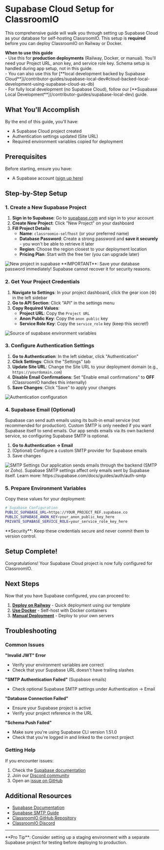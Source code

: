 
# Supabase Cloud Setup for ClassroomIO

This comprehensive guide will walk you through setting up Supabase Cloud as your database for self-hosting ClassroomIO. This setup is **required** before you can deploy ClassroomIO on Railway or Docker.

<Callout type="info">
  <strong>When to use this guide</strong>
  <br />- Use this for <strong>production deployments</strong> (Railway, Docker, or manual). You'll
  need your Project URL, anon key, and service role key. Schema setup is handled during app setup,
  not in this guide.
  <br />- You can also use this for [**local development backed by Supabase
  Cloud**](/contributor-guides/supabase-local-dev#cloud-backed-local-development-using-supabase-cloud-as-db)
  <br />- For fully local development (no Supabase Cloud), follow our [**Supabase Local
  Development**](/contributor-guides/supabase-local-dev) guide.
</Callout>

## What You'll Accomplish

By the end of this guide, you'll have:

- A Supabase Cloud project created
- Authentication settings updated (Site URL)
- Required environment variables copied for deployment

## Prerequisites

Before starting, ensure you have:

- A Supabase account ([sign up here](https://supabase.com))

## Step-by-Step Setup

<Steps>

### 1. Create a New Supabase Project

1. **Sign in to Supabase**: Go to [supabase.com](https://supabase.com) and sign in to your account
2. **Create New Project**: Click "New Project" on your dashboard
3. **Fill Project Details**:
   - **Name**: `classroomio-selfhost` (or your preferred name)
   - **Database Password**: Create a strong password and **save it securely** - you won't be able to retrieve it later
   - **Region**: Choose the region closest to your deployment location
   - **Pricing Plan**: Start with the free tier (you can upgrade later)

<Image src={NewProject} alt="New project in supabase" quality="100" />

<Callout type="warning" emoji="⚠️">
  **IMPORTANT**: Save your database password immediately! Supabase cannot recover it for security
  reasons.
</Callout>

### 2. Get Your Project Credentials

1. **Navigate to Settings**: In your project dashboard, click the gear icon (⚙️) in the left sidebar
2. **Go to API Section**: Click "API" in the settings menu
3. **Copy Required Values**:
   - **Project URL**: Copy the `Project URL`
   - **Anon Public Key**: Copy the `anon public` key
   - **Service Role Key**: Copy the `service_role` key (keep this secret!)

<Image src={MatchEnvVariables} alt="Source of supabase environment variables" quality="100" />

### 3. Configure Authentication Settings

1. **Go to Authentication**: In the left sidebar, click "Authentication"
2. **Click Settings**: Click the "Settings" tab
3. **Update Site URL**: Change the Site URL to your deployment domain (e.g., `https://yourdomain.com`)
4. **Disable Email Confirmations**: Set "Enable email confirmations" to **OFF** (ClassroomIO handles this internally)
5. **Save Changes**: Click "Save" to apply your changes

<Image src={AuthSettings} alt="Authentication configuration" quality="100" />

### 4. Supabase Email (Optional)

Supabase can send auth emails using its built-in email service (not recommended for production). Custom
SMTP is only needed if you want Supabase itself to send emails. Our app sends emails via its own
backend service, so configuring Supabase SMTP is optional.

1. **Go to Authentication → Email**
2. (Optional) Configure a custom SMTP provider for Supabase emails
3. Save changes

<Image src={SmtpSettings} alt="SMTP Settings" quality="100" />

<Callout type="info" emoji="ℹ️">
  Our application sends emails through the backend (SMTP or Zoho). Supabase SMTP settings affect
  only emails sent by Supabase itself. Learn more: https://supabase.com/docs/guides/auth/auth-smtp
</Callout>

### 5. Prepare Environment Variables

Copy these values for your deployment:

```bash
# Supabase Configuration
PUBLIC_SUPABASE_URL=https://YOUR_PROJECT_REF.supabase.co
PUBLIC_SUPABASE_ANON_KEY=your_anon_public_key_here
PRIVATE_SUPABASE_SERVICE_ROLE=your_service_role_key_here
```

<Callout type="warning" emoji="🔒">
  **Security**: Keep these credentials secure and never commit them to version control.
</Callout>

## Setup Complete!

Congratulations! Your Supabase Cloud project is now fully configured for ClassroomIO.

## Next Steps

Now that you have Supabase configured, you can proceed to:

1. **[Deploy on Railway](/quickstart/self-hosting#deploy-on-railway)** - Quick deployment using our template
2. **[Use Docker](/quickstart/self-hosting#using-docker)** - Self-host with Docker containers
3. **[Manual Deployment](/quickstart/self-hosting#manual-deployment)** - Deploy to your own servers

## Troubleshooting

### Common Issues

**"Invalid JWT" Error**

- Verify your environment variables are correct
- Check that your Supabase URL doesn't have trailing slashes

**"SMTP Authentication Failed"** (Supabase emails)

- Check optional Supabase SMTP settings under Authentication → Email

**"Database Connection Failed"**

- Ensure your Supabase project is active
- Verify your project reference in the URL

**"Schema Push Failed"**

- Make sure you're using Supabase CLI version 1.51.0
- Check that you're logged in and linked to the correct project

### Getting Help

If you encounter issues:

1. Check the [Supabase documentation](https://supabase.com/docs)
2. Join our [Discord community](https://dub.sh/ciodiscord)
3. Open an [issue on GitHub](https://github.com/rotimi-best/classroomio/issues)

## Additional Resources

- [Supabase Documentation](https://supabase.com/docs)
- [Supabase SMTP Guide](https://supabase.com/docs/guides/auth/auth-smtp)
- [ClassroomIO GitHub Repository](https://github.com/rotimi-best/classroomio)
- [ClassroomIO Discord](https://dub.sh/ciodiscord)

---

<Callout type="info" emoji="💡">
  **Pro Tip**: Consider setting up a staging environment with a separate Supabase project for
  testing before deploying to production.
</Callout>
</Steps>
